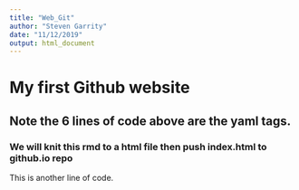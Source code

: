 ```yaml
---
title: "Web_Git"
author: "Steven Garrity"
date: "11/12/2019"
output: html_document
---
```


# My first Github website
## Note the 6 lines of code above are the yaml tags.
### We will knit this rmd to a html file then push index.html to github.io repo
This is another line of code.
